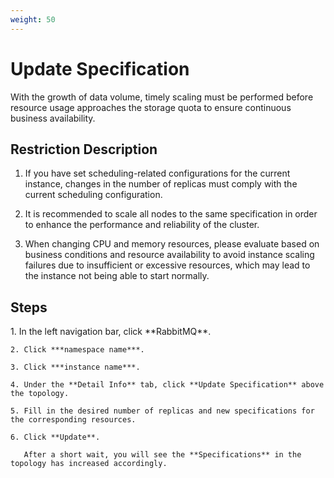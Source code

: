 ```yaml
---
weight: 50
---
```


# Update Specification

With the growth of data volume, timely scaling must be performed before resource usage approaches the storage quota to ensure continuous business availability.

## Restriction Description

1. If you have set scheduling-related configurations for the current instance, changes in the number of replicas must comply with the current scheduling configuration.

2. It is recommended to scale all nodes to the same specification in order to enhance the performance and reliability of the cluster.

3. When changing CPU and memory resources, please evaluate based on business conditions and resource availability to avoid instance scaling failures due to insufficient or excessive resources, which may lead to the instance not being able to start normally.

## Steps

<Tabs>
  <Tab label="Web Console">
    1. In the left navigation bar, click **RabbitMQ**.

    2. Click ***namespace name***.

    3. Click ***instance name***.

    4. Under the **Detail Info** tab, click **Update Specification** above the topology.

    5. Fill in the desired number of replicas and new specifications for the corresponding resources.

    6. Click **Update**.

       After a short wait, you will see the **Specifications** in the topology has increased accordingly.
  </Tab>
</Tabs>
